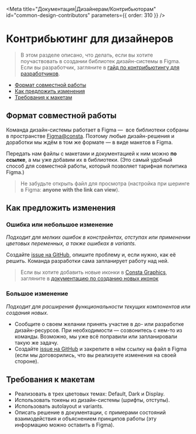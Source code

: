 
<Meta
  title="Документация|Дизайнерам/Контрибьюторам"
  id="common-design-contributors"
  parameters={{ order: 310 }}
/>

# Контрибьютинг для дизайнеров

> В этом разделе описано, что делать, если вы хотите поучаствовать в создании библиотек дизайн-системы в Figma. Если вы разработчик, загляните в [гайд по контрибьютингу для разработчиков](https://consta-uikit.vercel.app/?path=/docs/common-develop-contributors--page).

- [Формат совместной работы](#формат-совместной-работы)
- [Как предложить изменения](#как-предложить-изменения)
- [Требования к макетам](#требования-к-макетам)

## Формат совместной работы

Команда дизайн-системы работает в Figma —  все библиотеки собраны в пространстве [Figma@consta](https://figma.com/@consta). Поэтому любые дизайн-решения и доработки мы ждём в том же формате — в виде макетов в Figma.

Передать нам файлы с макетами и документацией к ним можно **по ссылке**, а мы уже добавим их в библиотеки. (Это самый удобный способ для совместной работы, который позволяет тарифная политика Figma.)

> Не забудьте открыть файл для просмотра (настройка при шеринге в Figma: **anyone with the link can view**).

## Как предложить изменения

### Ошибка или небольшое изменение

_Подходит для мелких ошибок в констрейнтах, отступах или применении цветовых переменных, а также ошибках в variants._

Создайте [issue на GitHub](https://github.com/consta-design-system/uikit/issues/new), опишите проблему и, если нужно, как её решить.
Команда разработки сама запланирует работу над ней.

> Если вы хотите добавить новые иконки в [Consta Graphics](https://www.figma.com/community/file/855772200870304447), загляните в [документацию по созданию новых иконок](?path=/docs/new-icons--page)

### Большое изменение

_Подходит для расширения функциональности текущих компонентов или создания новых._

- Сообщите о своем желании принять участие в до- или разработке дизайн-ресурсов. При необходимости — созвонитесь с кем-то из команды. Возможно, мы уже всё поправили или запланировали такую же задачу.
- Создайте [issue на GitHub](https://github.com/consta-design-system/uikit/issues/new) и закрепите в нём ссылку на файл в Figma (если мы договорились, что вы реализуете изменения на своей стороне).

## Требования к макетам

- Реализовать в трех цветовых темах: Default, Dark и Display.
- Использовать токены из дизайн-системы (шрифты, отступы).
- Использовать autolayout и variants.
- Описать решение в документации, с примерами состояний взаимодействия и объяснением принципов работы (эту информацию можно оставить в Figma).
